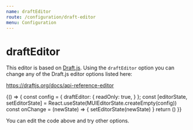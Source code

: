 ```yaml
---
name: draftEditor
route: /configuration/draft-editor
menu: Configuration
---
```



# draftEditor

This editor is based on [Draft.js](https://draftjs.org/). Using the `draftEditor` option you can change any of the Draft.js editor options listed here:

https://draftjs.org/docs/api-reference-editor

<Playground>
  {() => {
    const config = {
      draftEditor: {
        readOnly: true,
      }
    };
    const [editorState, setEditorState] = React.useState(MUIEditorState.createEmpty(config))
    const onChange = (newState) => {
      setEditorState(newState)
    }
    return (<MUIEditor editorState={editorState} onChange={onChange} config={config} />)
  }}
</Playground>

You can edit the code above and try other options.
